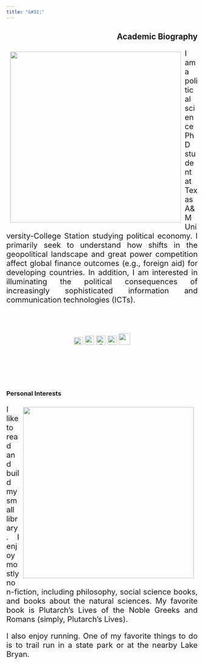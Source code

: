 ```yaml
---
title: "&#32;"
---
```

<head> <meta Nicholas Norfleet Ray/>
<meta Political Science/>
<meta Texas A&M University/>
</head>
<!-- Google tag (gtag.js) -->
<script async src="https://www.googletagmanager.com/gtag/js?id=G-2BJ6GPSDGY"></script>
<script>
  window.dataLayer = window.dataLayer || [];
  function gtag(){dataLayer.push(arguments);}
  gtag('js', new Date());

  gtag('config', 'G-2BJ6GPSDGY');
</script>
<section>
<h1 align="right"> Academic Biography </h1>
  <p> <img src="Self-Portrait.jpg" style="float:left;padding:10px;width:450px;height:450px;">
  </p>
  <p align="justify" style = "font-size:20px;margin-bottom:2cm;"> I am a political science PhD student at Texas A&M University-College Station studying political economy. I primarily seek to understand how shifts in the geopolitical landscape and great power competition affect global finance outcomes (e.g., foreign aid) for developing countries. In addition, I am interested in illuminating the political consequences of increasingly sophisticated information and communication technologies (ICTs).
  <p align="center" style = "font-size:20px;margin-bottom:3cm;">
  <a href = "mailto: nnray@tamu.edu"> <img src="gmail.png" style="width:24px;height:20px;"></a>
  <a href=Ray_CV.pdf>  <img src="cv.png" style="width:24px;height:24px;"></a> 
  <a href=https://orcid.org/0000-0003-2766-9567><img alt="ORCID logo" src="https://info.orcid.org/wp-content/uploads/2019/11/orcid_24x24.png" width="24" height="24"/></a> 
  <a href=https://github.com/nnray> <i class="fa fa-github fa-lg" style=" vertical-align: middle;" ></i></a>
  <a href=https://scholar.google.com/citations?hl=en&user=d9-Ls4YAAAAJ> <img src="googlescholar.png" style="width:24px;height:24px;"></a>
  <a href=https://bush.tamu.edu/pols/degrees/phd/nray/> <img src="TAM-LogoBox.png" style="width:30px;height:30px;"></a>
  </p>
  
<section>
<h1 align="left"> Personal Interests </h1>
  <p> <img src="Books.jpg" style="float:right;padding:10px;width:450px;height:450px">
  </p>
  <p align="justify" style="font-size:20px;"> I like to read and build my small library. I enjoy mostly non-fiction, including philosophy, social science books, and books about the natural sciences. My favorite book is Plutarch's Lives of the Noble Greeks and Romans (simply, Plutarch's Lives).
  </p>
  <p align="justify" style="font-size:20px;"> I also enjoy running. One of my favorite things to do is to trail run in a state park or at the nearby Lake Bryan.
  </p>
</section>